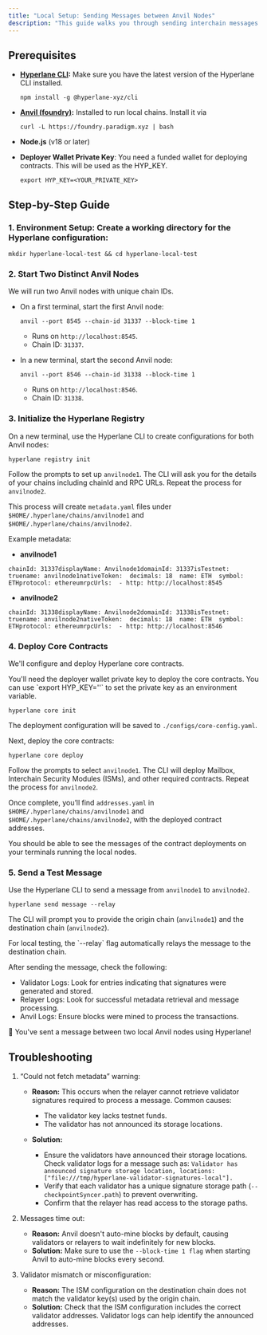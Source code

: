 ```yaml
---
title: "Local Setup: Sending Messages between Anvil Nodes"
description: "This guide walks you through sending interchain messages between two local Anvil nodes using the Hyperlane CLI."
---
```


## Prerequisites[​](#prerequisites "Direct link to Prerequisites")

- **[Hyperlane CLI](https://docs.hyperlane.xyz/docs/reference/cli):** Make sure you have the latest version of the Hyperlane CLI installed.

  ```
  npm install -g @hyperlane-xyz/cli
  ```

- **[Anvil (foundry)](https://book.getfoundry.sh/getting-started/installation):** Installed to run local chains. Install it via

  ```
  curl -L https://foundry.paradigm.xyz | bash
  ```

- **Node.js** (v18 or later)

- **Deployer Wallet Private Key**: You need a funded wallet for deploying contracts. This will be used as the HYP_KEY.

  ```
  export HYP_KEY=<YOUR_PRIVATE_KEY>
  ```

## Step-by-Step Guide[​](#step-by-step-guide "Direct link to Step-by-Step Guide")

### 1. Environment Setup: Create a working directory for the Hyperlane configuration:[​](#1-environment-setup-create-a-working-directory-for-the-hyperlane-configuration "Direct link to 1. Environment Setup: Create a working directory for the Hyperlane configuration:")

```
mkdir hyperlane-local-test && cd hyperlane-local-test
```

### 2. Start Two Distinct Anvil Nodes[​](#2-start-two-distinct-anvil-nodes "Direct link to 2. Start Two Distinct Anvil Nodes")

We will run two Anvil nodes with unique chain IDs.

- On a first terminal, start the first Anvil node:

  ```
  anvil --port 8545 --chain-id 31337 --block-time 1
  ```

  - Runs on `http://localhost:8545`.
  - Chain ID: `31337`.

- In a new terminal, start the second Anvil node:

  ```
  anvil --port 8546 --chain-id 31338 --block-time 1
  ```

  - Runs on `http://localhost:8546`.
  - Chain ID: `31338`.

### 3. Initialize the Hyperlane Registry[​](#3-initialize-the-hyperlane-registry "Direct link to 3. Initialize the Hyperlane Registry")

On a new terminal, use the Hyperlane CLI to create configurations for both Anvil nodes:

```
hyperlane registry init
```

Follow the prompts to set up `anvilnode1`. The CLI will ask you for the details of your chains including chainId and RPC URLs. Repeat the process for `anvilnode2`.

This process will create `metadata.yaml` files under `$HOME/.hyperlane/chains/anvilnode1` and `$HOME/.hyperlane/chains/anvilnode2`.

Example metadata:

- **anvilnode1**

```
chainId: 31337displayName: Anvilnode1domainId: 31337isTestnet: truename: anvilnode1nativeToken:  decimals: 18  name: ETH  symbol: ETHprotocol: ethereumrpcUrls:  - http: http://localhost:8545
```

- **anvilnode2**

```
chainId: 31338displayName: Anvilnode2domainId: 31338isTestnet: truename: anvilnode2nativeToken:  decimals: 18  name: ETH  symbol: ETHprotocol: ethereumrpcUrls:  - http: http://localhost:8546
```

### 4. Deploy Core Contracts[​](#4-deploy-core-contracts "Direct link to 4. Deploy Core Contracts")

We'll configure and deploy Hyperlane core contracts.

<Check>
  You'll need the deployer wallet private key to deploy the core contracts. You can use `export HYP_KEY='<YOUR_PRIVATE_KEY>'` to set the private key as an environment variable.
</Check>

```
hyperlane core init
```

The deployment configuration will be saved to `./configs/core-config.yaml`.

Next, deploy the core contracts:

```
hyperlane core deploy
```

Follow the prompts to select `anvilnode1`. The CLI will deploy Mailbox, Interchain Security Modules (ISMs), and other required contracts. Repeat the process for `anvilnode2`.

Once complete, you’ll find `addresses.yaml` in `$HOME/.hyperlane/chains/anvilnode1` and `$HOME/.hyperlane/chains/anvilnode2`, with the deployed contract addresses.

<Check>
  You should be able to see the messages of the contract deployments on your
  terminals running the local nodes.
</Check>

### 5. Send a Test Message[​](#5-send-a-test-message "Direct link to 5. Send a Test Message")

Use the Hyperlane CLI to send a message from `anvilnode1` to `anvilnode2`.

```
hyperlane send message --relay
```

The CLI will prompt you to provide the origin chain (`anvilnode1`) and the destination chain (`anvilnode2`).

<Check>
  For local testing, the `--relay` flag automatically relays the message to the
  destination chain.
</Check>

After sending the message, check the following:

- Validator Logs: Look for entries indicating that signatures were generated and stored.
- Relayer Logs: Look for successful metadata retrieval and message processing.
- Anvil Logs: Ensure blocks were mined to process the transactions.

<Check>
  🎉 You've sent a message between two local Anvil nodes using Hyperlane!
</Check>

## Troubleshooting[​](#troubleshooting "Direct link to Troubleshooting")

1. “Could not fetch metadata” warning:

   - **Reason:** This occurs when the relayer cannot retrieve validator signatures required to process a message. Common causes:

     - The validator key lacks testnet funds.
     - The validator has not announced its storage locations.

   - **Solution:**

     - Ensure the validators have announced their storage locations. Check validator logs for a message such as: `Validator has announced signature storage location, locations: ["file:///tmp/hyperlane-validator-signatures-local"].`
     - Verify that each validator has a unique signature storage path (`--checkpointSyncer.path`) to prevent overwriting.
     - Confirm that the relayer has read access to the storage paths.

2. Messages time out:

   - **Reason:** Anvil doesn't auto-mine blocks by default, causing validators or relayers to wait indefinitely for new blocks.
   - **Solution:** Make sure to use the `--block-time 1 flag` when starting Anvil to auto-mine blocks every second.

3. Validator mismatch or misconfiguration:

   - **Reason:** The ISM configuration on the destination chain does not match the validator key(s) used by the origin chain.
   - **Solution:** Check that the ISM configuration includes the correct validator addresses. Validator logs can help identify the announced addresses.
